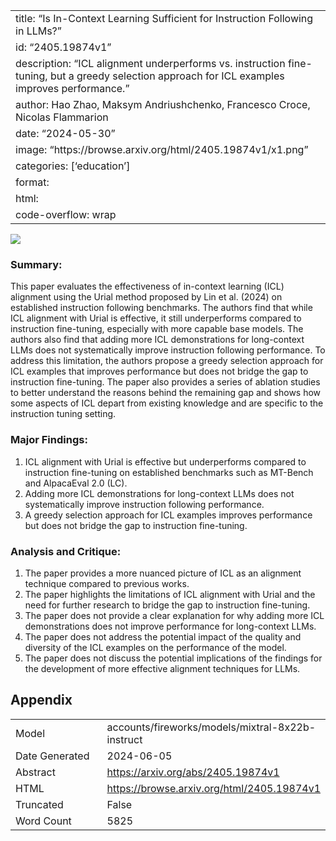 
---
title: "Is In-Context Learning Sufficient for Instruction Following in LLMs?"
id: "2405.19874v1"
description: "ICL alignment underperforms vs. instruction fine-tuning, but a greedy selection approach for ICL examples improves performance."
author: Hao Zhao, Maksym Andriushchenko, Francesco Croce, Nicolas Flammarion
date: "2024-05-30"
image: "https://browse.arxiv.org/html/2405.19874v1/x1.png"
categories: ['education']
format:
  html:
    code-overflow: wrap
---

![](https://browse.arxiv.org/html/2405.19874v1/x1.png)

### Summary:

This paper evaluates the effectiveness of in-context learning (ICL) alignment using the Urial method proposed by Lin et al. (2024) on established instruction following benchmarks. The authors find that while ICL alignment with Urial is effective, it still underperforms compared to instruction fine-tuning, especially with more capable base models. The authors also find that adding more ICL demonstrations for long-context LLMs does not systematically improve instruction following performance. To address this limitation, the authors propose a greedy selection approach for ICL examples that improves performance but does not bridge the gap to instruction fine-tuning. The paper also provides a series of ablation studies to better understand the reasons behind the remaining gap and shows how some aspects of ICL depart from existing knowledge and are specific to the instruction tuning setting.

### Major Findings:

1. ICL alignment with Urial is effective but underperforms compared to instruction fine-tuning on established benchmarks such as MT-Bench and AlpacaEval 2.0 (LC).
2. Adding more ICL demonstrations for long-context LLMs does not systematically improve instruction following performance.
3. A greedy selection approach for ICL examples improves performance but does not bridge the gap to instruction fine-tuning.

### Analysis and Critique:

1. The paper provides a more nuanced picture of ICL as an alignment technique compared to previous works.
2. The paper highlights the limitations of ICL alignment with Urial and the need for further research to bridge the gap to instruction fine-tuning.
3. The paper does not provide a clear explanation for why adding more ICL demonstrations does not improve performance for long-context LLMs.
4. The paper does not address the potential impact of the quality and diversity of the ICL examples on the performance of the model.
5. The paper does not discuss the potential implications of the findings for the development of more effective alignment techniques for LLMs.

## Appendix

|          |          |
|----------|----------|
| Model     | accounts/fireworks/models/mixtral-8x22b-instruct       |
| Date Generated     | 2024-06-05       |
| Abstract | [https://arxiv.org/abs/2405.19874v1](https://arxiv.org/abs/2405.19874v1)        |
| HTML     | [https://browse.arxiv.org/html/2405.19874v1](https://browse.arxiv.org/html/2405.19874v1)       |
| Truncated       | False       |
| Word Count       | 5825       |